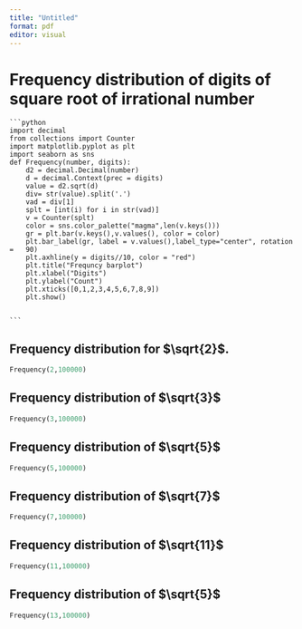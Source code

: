 ```yaml
---
title: "Untitled"
format: pdf
editor: visual
---
```


# Frequency distribution of digits of square root of irrational number




    ```python
    import decimal
    from collections import Counter
    import matplotlib.pyplot as plt
    import seaborn as sns
    def Frequency(number, digits):
        d2 = decimal.Decimal(number)
        d = decimal.Context(prec = digits)
        value = d2.sqrt(d)
        div= str(value).split('.')
        vad = div[1]
        splt = [int(i) for i in str(vad)]
        v = Counter(splt)
        color = sns.color_palette("magma",len(v.keys()))
        gr = plt.bar(v.keys(),v.values(), color = color)
        plt.bar_label(gr, label = v.values(),label_type="center", rotation =   90)
        plt.axhline(y = digits//10, color = "red")
        plt.title("Frequncy barplot")
        plt.xlabel("Digits")
        plt.ylabel("Count")
        plt.xticks([0,1,2,3,4,5,6,7,8,9])
        plt.show()


    ```


## Frequency distribution for $\sqrt{2}$.

```python
Frequency(2,100000)
```

## Frequency distribution of $\sqrt{3}$

```python
Frequency(3,100000)
```

## Frequency distribution of $\sqrt{5}$ 

```python
Frequency(5,100000)
```

## Frequency distribution of $\sqrt{7}$  

```python
Frequency(7,100000)
```

## Frequency distribution of $\sqrt{11}$  

```python
Frequency(11,100000)
```

## Frequency distribution of $\sqrt{5}$  

```python
Frequency(13,100000)
```
